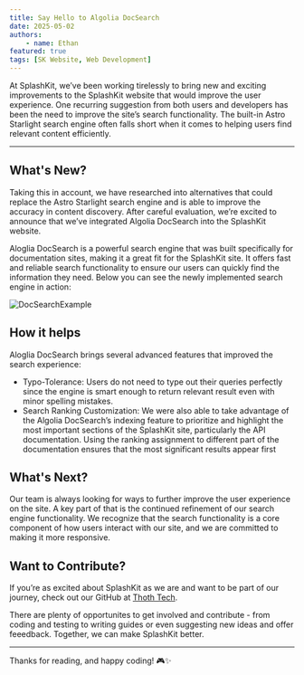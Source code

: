 ```yaml
---
title: Say Hello to Algolia DocSearch 
date: 2025-05-02
authors: 
    - name: Ethan
featured: true
tags: [SK Website, Web Development]
---
```


At SplashKit, we’ve been working tirelessly to bring new and exciting improvements to the SplashKit website that would improve the user experience. One recurring suggestion from both users and developers has been the need to improve the site’s search functionality. The built-in Astro Starlight search engine often falls short when it comes to helping users find relevant content efficiently.

---

## What's New?

Taking this in account, we have researched into alternatives that could replace the Astro Starlight search engine and is able to improve the accuracy in content discovery.  After careful evaluation, we’re excited to announce that we’ve integrated Algolia DocSearch into the SplashKit website.

Aloglia DocSearch is a powerful search engine that was built specifically for documentation sites, making it a great fit for the SplashKit site. It offers fast and reliable search functionality to ensure our users can quickly find the information they need. Below you can see the newly implemented search engine in action:

![DocSearchExample](./images/docsearchexamples.PNG)

## How it helps

Aloglia DocSearch brings several advanced features that improved the search experience:

- Typo-Tolerance: Users do not need to type out their queries perfectly since the engine is smart enough to return relevant result even with minor spelling mistakes.
- Search Ranking Customization: We were also able to take advantage of the Algolia DocSearch’s indexing feature to prioritize and highlight the most important sections of the SplashKit site, particularly the API documentation. Using the ranking assignment to different part of the documentation ensures that the most significant results appear first

## What's Next?

Our team is always looking for ways to further improve the user experience on the site. A key part of that is the continued refinement of our search engine functionality. We recognize that the search functionality is a core component of how users interact with our site, and we are committed to making it more responsive.

## Want to Contribute?

If you’re as excited about SplashKit as we are and want to be part of our journey, check out our GitHub at [Thoth Tech](https://github.com/thoth-tech).

There are plenty of opportunites to get involved and contribute - from coding and testing to writing guides or even suggesting new ideas and offer feeedback.
Together, we can make SplashKit better.

---

Thanks for reading, and happy coding! 🎮✨